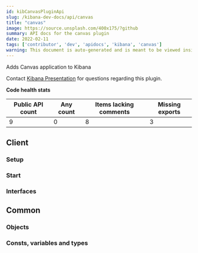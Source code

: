 ```yaml
---
id: kibCanvasPluginApi
slug: /kibana-dev-docs/api/canvas
title: "canvas"
image: https://source.unsplash.com/400x175/?github
summary: API docs for the canvas plugin
date: 2022-02-11
tags: ['contributor', 'dev', 'apidocs', 'kibana', 'canvas']
warning: This document is auto-generated and is meant to be viewed inside our experimental, new docs system. Reach out in #docs-engineering for more info.
---
```


Adds Canvas application to Kibana

Contact [Kibana Presentation](https://github.com/orgs/elastic/teams/kibana-presentation) for questions regarding this plugin.

**Code health stats**

| Public API count  | Any count | Items lacking comments | Missing exports |
|-------------------|-----------|------------------------|-----------------|
| 9 | 0 | 8 | 3 |

## Client

### Setup
<DocDefinitionList data={[canvasObj.client.setup]}/>

### Start
<DocDefinitionList data={[canvasObj.client.start]}/>

### Interfaces
<DocDefinitionList data={canvasObj.client.interfaces}/>

## Common

### Objects
<DocDefinitionList data={canvasObj.common.objects}/>

### Consts, variables and types
<DocDefinitionList data={canvasObj.common.misc}/>

